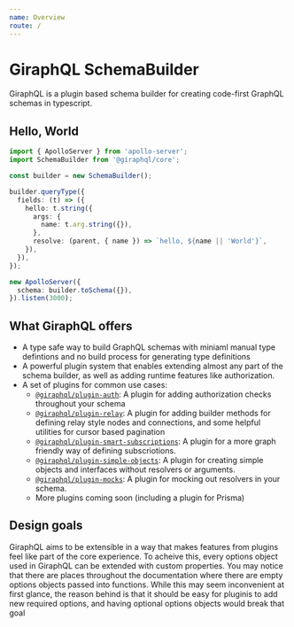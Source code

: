 ```yaml
---
name: Overview
route: /
---
```


# GiraphQL SchemaBuilder

GiraphQL is a plugin based schema builder for creating code-first GraphQL schemas in typescript.

## Hello, World

```typescript
import { ApolloServer } from 'apollo-server';
import SchemaBuilder from '@giraphql/core';

const builder = new SchemaBuilder();

builder.queryType({
  fields: (t) => ({
    hello: t.string({
      args: {
        name: t.arg.string({}),
      },
      resolve: (parent, { name }) => `hello, ${name || 'World'}`,
    }),
  }),
});

new ApolloServer({
  schema: builder.toSchema({}),
}).listen(3000);
```

## What GiraphQL offers

- A type safe way to build GraphQL schemas with miniaml manual type defintions and no build process
  for generating type definitions
- A powerful plugin system that enables extending almost any part of the schema builder, as well as
  adding runtime features like authorization.
- A set of plugins for common use cases:
  - [`@giraphql/plugin-auth`](/docs-plugins-auth): A plugin for adding authorization checks
    throughout your schema
  - [`@giraphql/plugin-relay`](/docs-plugins-relay): A plugin for adding builder methods for
    defining relay style nodes and connections, and some helpful utilities for cursor based
    pagination
  - [`@giraphql/plugin-smart-subscriptions`](/docs-plugins-smart-subscriptions): A plugin for a more
    graph friendly way of defining subscriotions.
  - [`@giraphql/plugin-simple-objects`](/docs-plugins-simple-objects): A plugin for creating simple
    objects and interfaces without resolvers or arguments.
  - [`@giraphql/plugin-mocks`](/docs-plugins-mocks): A plugin for mocking out resolvers in your
    schema.
  - More plugins coming soon (including a plugin for Prisma)

## Design goals

GiraphQL aims to be extensible in a way that makes features from plugins feel like part of the core
experience. To acheive this, every options object used in GiraphQL can be extended with custom
properties. You may notice that there are places throughout the documentation where there are empty
options objects passed into functions. While this may seem inconvenient at first glance, the reason
behind is that it should be easy for pluginis to add new required options, and having optional
options objects would break that goal
